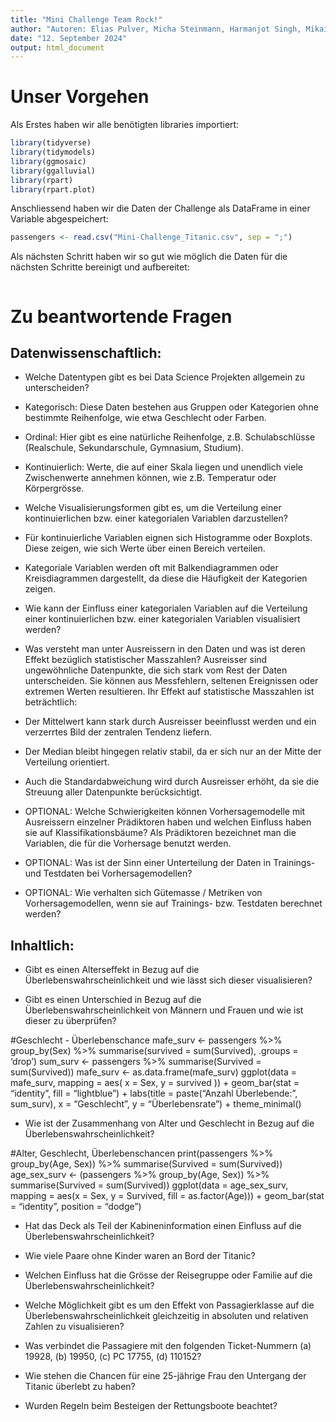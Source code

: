```yaml
---
title: "Mini Challenge Team Rock!"
author: "Autoren: Elias Pulver, Micha Steinmann, Harmanjot Singh, Mikail Vidal"
date: "12. September 2024"
output: html_document
---
```


# Unser Vorgehen
Als Erstes haben wir alle benötigten libraries importiert:
```r
library(tidyverse)
library(tidymodels)
library(ggmosaic)
library(ggalluvial)
library(rpart)
library(rpart.plot)
```

Anschliessend haben wir die Daten der Challenge als DataFrame in einer Variable abgespeichert:

```r
passengers <- read.csv("Mini-Challenge_Titanic.csv", sep = ";")
```
Als nächsten Schritt haben wir so gut wie möglich die Daten für die nächsten Schritte bereinigt und aufbereitet:

```r

```

# Zu beantwortende Fragen

## Datenwissenschaftlich:
* Welche Datentypen gibt es bei Data Science Projekten allgemein zu unterscheiden?
- Kategorisch: Diese Daten bestehen aus Gruppen oder Kategorien ohne bestimmte Reihenfolge, wie   etwa Geschlecht oder Farben.
- Ordinal: Hier gibt es eine natürliche Reihenfolge, z.B. Schulabschlüsse (Realschule, Sekundarschule, Gymnasium, Studium).
- Kontinuierlich: Werte, die auf einer Skala liegen und unendlich viele Zwischenwerte annehmen können, wie z.B. Temperatur oder Körpergrösse.

* Welche Visualisierungsformen gibt es, um die Verteilung einer kontinuierlichen bzw. einer kategorialen Variablen darzustellen?
- Für kontinuierliche Variablen eignen sich Histogramme oder Boxplots. Diese zeigen, wie sich Werte über einen Bereich verteilen.
- Kategoriale Variablen werden oft mit Balkendiagrammen oder Kreisdiagrammen dargestellt, da diese die Häufigkeit der Kategorien zeigen.

* Wie kann der Einfluss einer kategorialen Variablen auf die Verteilung einer kontinuierlichen bzw. einer kategorialen Variablen visualisiert werden?

* Was versteht man unter Ausreissern in den Daten und was ist deren Effekt bezüglich statistischer Masszahlen?
Ausreisser sind ungewöhnliche Datenpunkte, die sich stark vom Rest der Daten unterscheiden. Sie können aus Messfehlern, seltenen Ereignissen oder extremen Werten resultieren. Ihr Effekt auf statistische Masszahlen ist beträchtlich:

- Der Mittelwert kann stark durch Ausreisser beeinflusst werden und ein verzerrtes Bild der zentralen Tendenz liefern.
- Der Median bleibt hingegen relativ stabil, da er sich nur an der Mitte der Verteilung orientiert.
- Auch die Standardabweichung wird durch Ausreisser erhöht, da sie die Streuung aller Datenpunkte berücksichtigt.

* OPTIONAL: Welche Schwierigkeiten können Vorhersagemodelle mit Ausreissern einzelner Prädiktoren haben und welchen Einfluss haben sie auf Klassifikationsbäume? Als Prädiktoren bezeichnet man die Variablen, die für die Vorhersage benutzt werden.

* OPTIONAL: Was ist der Sinn einer Unterteilung der Daten in Trainings- und Testdaten bei Vorhersagemodellen?

* OPTIONAL: Wie verhalten sich Gütemasse / Metriken von Vorhersagemodellen, wenn sie auf Trainings- bzw. Testdaten berechnet werden?

## Inhaltlich:
* Gibt es einen Alterseffekt in Bezug auf die Überlebenswahrscheinlichkeit und wie lässt sich dieser visualisieren?

* Gibt es einen Unterschied in Bezug auf die Überlebenswahrscheinlichkeit von Männern und Frauen und wie ist dieser zu überprüfen?


#Geschlecht - Überlebenschance
mafe_surv <- passengers %>% group_by(Sex) %>% summarise(survived = sum(Survived), .groups = 'drop')
sum_surv <- passengers %>% summarise(Survived = sum(Survived))
mafe_surv <- as.data.frame(mafe_surv)
ggplot(data = mafe_surv, mapping = aes( x = Sex, y = survived )) +
  geom_bar(stat = "identity", fill = "lightblue") +
  labs(title = paste("Anzahl Überlebende:", sum_surv), x = "Geschlecht", y = "Überlebensrate") +
  theme_minimal()

* Wie ist der Zusammenhang von Alter und Geschlecht in Bezug auf die Überlebenswahrscheinlichkeit?

#Alter, Geschlecht, Überlebenschancen
print(passengers %>% group_by(Age, Sex)) %>% summarise(Survived = sum(Survived))
age_sex_surv <- (passengers %>% group_by(Age, Sex)) %>% summarise(Survived = sum(Survived))
ggplot(data = age_sex_surv, mapping = aes(x = Sex, y = Survived, fill = as.factor(Age))) +
  geom_bar(stat = "identity", position = "dodge")

* Hat das Deck als Teil der Kabineninformation einen Einfluss auf die Überlebenswahrscheinlichkeit?

* Wie viele Paare ohne Kinder waren an Bord der Titanic?

* Welchen Einfluss hat die Grösse der Reisegruppe oder Familie auf die Überlebenswahrscheinlichkeit?

* Welche Möglichkeit gibt es um den Effekt von Passagierklasse auf die Überlebenswahrscheinlichkeit gleichzeitig in absoluten und relativen Zahlen zu visualisieren?

* Was verbindet die Passagiere mit den folgenden Ticket-Nummern (a) 19928, (b) 19950, (c) PC 17755, (d) 110152?

* Wie stehen die Chancen für eine 25-jährige Frau den Untergang der Titanic überlebt zu haben?

* Wurden Regeln beim Besteigen der Rettungsboote beachtet?